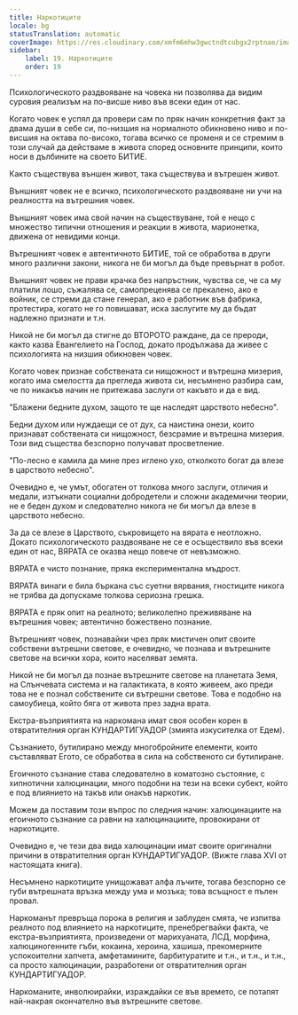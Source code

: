 ```yaml
---
title: Наркотиците
locale: bg
statusTranslation: automatic
coverImage: https://res.cloudinary.com/xmfm6mhw3gwctndtcubgx2rptnae/image/upload/v1741354419/small_cover_la_gran_rebelion_28716e29d2.webp
sidebar:
    label: 19. Наркотиците
    order: 19
---
```

Психологическото раздвояване на човека ни позволява да видим суровия реализъм на по-висше ниво във всеки един от нас.

Когато човек е успял да провери сам по пряк начин конкретния факт за двама души в себе си, по-низшия на нормалното обикновено ниво и по-висшия на октава по-високо, тогава всичко се променя и се стремим в този случай да действаме в живота според основните принципи, които носи в дълбините на своето БИТИЕ.

Както съществува външен живот, така съществува и вътрешен живот.

Външният човек не е всичко, психологическото раздвояване ни учи на реалността на вътрешния човек.

Външният човек има свой начин на съществуване, той е нещо с множество типични отношения и реакции в живота, марионетка, движена от невидими конци.

Вътрешният човек е автентичното БИТИЕ, той се обработва в други много различни закони, никога не би могъл да бъде превърнат в робот.

Външният човек не прави крачка без напръстник, чувства се, че са му платили лошо, съжалява се, самопреценява се прекалено, ако е войник, се стреми да стане генерал, ако е работник във фабрика, протестира, когато не го повишават, иска заслугите му да бъдат надлежно признати и т.н.

Никой не би могъл да стигне до ВТОРОТО раждане, да се прероди, както казва Евангелието на Господ, докато продължава да живее с психологията на низшия обикновен човек.

Когато човек признае собствената си нищожност и вътрешна мизерия, когато има смелостта да прегледа живота си, несъмнено разбира сам, че по никакъв начин не притежава заслуги от какъвто и да е вид.

"Блажени бедните духом, защото те ще наследят царството небесно".

Бедни духом или нуждаещи се от дух, са наистина онези, които признават собствената си нищожност, безсрамие и вътрешна мизерия. Този вид същества безспорно получават просветление.

"По-лесно е камила да мине през иглено ухо, отколкото богат да влезе в царството небесно".

Очевидно е, че умът, обогатен от толкова много заслуги, отличия и медали, изтъкнати социални добродетели и сложни академични теории, не е беден духом и следователно никога не би могъл да влезе в царството небесно.

За да се влезе в Царството, съкровището на вярата е неотложно. Докато психологическото раздвояване не се е осъществило във всеки един от нас, ВЯРАТА се оказва нещо повече от невъзможно.

ВЯРАТА е чисто познание, пряка експериментална мъдрост.

ВЯРАТА винаги е била бъркана със суетни вярвания, гностиците никога не трябва да допускаме толкова сериозна грешка.

ВЯРАТА е пряк опит на реалното; великолепно преживяване на вътрешния човек; автентично божествено познание.

Вътрешният човек, познавайки чрез пряк мистичен опит своите собствени вътрешни светове, е очевидно, че познава и вътрешните светове на всички хора, които населяват земята.

Никой не би могъл да познае вътрешните светове на планетата Земя, на Слънчевата система и на галактиката, в която живеем, ако преди това не е познал собствените си вътрешни светове. Това е подобно на самоубиеца, който бяга от живота през задна врата.

Екстра-възприятията на наркомана имат своя особен корен в отвратителния орган КУНДАРТИГУАДОР (змията изкусителка от Едем).

Съзнанието, бутилирано между многобройните елементи, които съставляват Егото, се обработва в сила на собственото си бутилиране.

Егоичното съзнание става следователно в коматозно състояние, с хипнотични халюцинации, много подобни на тези на всеки субект, който е под влиянието на такъв или онакъв наркотик.

Можем да поставим този въпрос по следния начин: халюцинациите на егоичното съзнание са равни на халюцинациите, провокирани от наркотиците.

Очевидно е, че тези два вида халюцинации имат своите оригинални причини в отвратителния орган КУНДАРТИГУАДОР. (Вижте глава XVI от настоящата книга).

Несъмнено наркотиците унищожават алфа лъчите, тогава безспорно се губи вътрешната връзка между ума и мозъка; това всъщност е пълен провал.

Наркоманът превръща порока в религия и заблуден смята, че изпитва реалното под влиянието на наркотиците, пренебрегвайки факта, че екстра-възприятията, произведени от марихуаната, ЛСД, морфина, халюциногенните гъби, кокаина, хероина, хашиша, прекомерните успокоителни хапчета, амфетамините, барбитуратите и т.н., и т.н., и т.н., са просто халюцинации, разработени от отвратителния орган КУНДАРТИГУАДОР.

Наркоманите, инволюирайки, израждайки се във времето, се потапят най-накрая окончателно във вътрешните светове.

